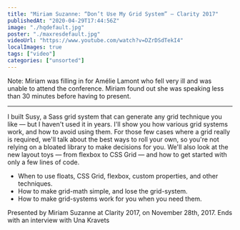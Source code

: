 ```yaml
---
title: "Miriam Suzanne: “Don’t Use My Grid System” — Clarity 2017"
publishedAt: "2020-04-29T17:44:56Z"
image: "./hqdefault.jpg"
poster: "./maxresdefault.jpg"
videoUrl: "https://www.youtube.com/watch?v=DZrDSdTekI4"
localImages: true
tags: ["video"]
categories: ["unsorted"]
---
```


Note: Miriam was filling in for Amélie Lamont who fell very ill and was unable to attend the conference. Miriam found out she was speaking less than 30 minutes before having to present.

---

I built Susy, a Sass grid system that can generate any grid technique you like — but I haven't used it in years. I'll show you how various grid systems work, and how to avoid using them. For those few cases where a grid really is required, we'll talk about the best ways to roll your own, so you're not relying on a bloated library to make decisions for you. We'll also look at the new layout toys — from flexbox to CSS Grid — and how to get started with only a few lines of code.

- When to use floats, CSS Grid, flexbox, custom properties, and other techniques.
- How to make grid-math simple, and lose the grid-system.
- How to make grid-systems work for you when you need them.

Presented by Miriam Suzanne at Clarity 2017, on November 28th, 2017. Ends with an interview with Una Kravets
